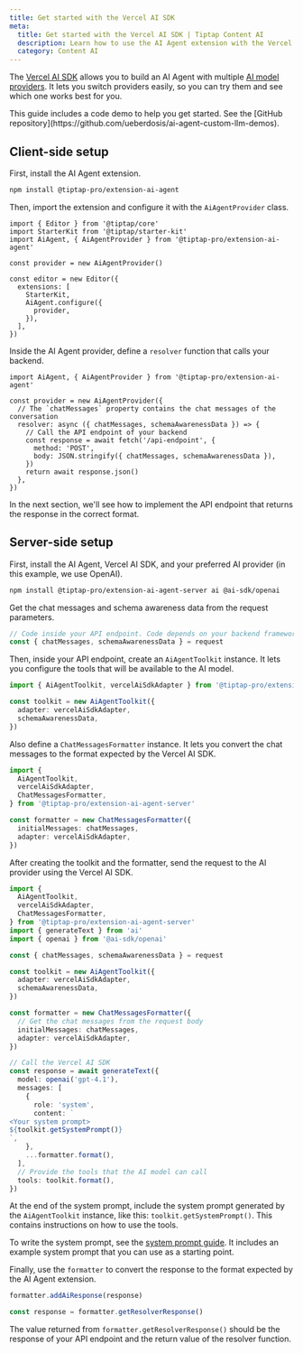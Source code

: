 ```yaml
---
title: Get started with the Vercel AI SDK
meta:
  title: Get started with the Vercel AI SDK | Tiptap Content AI
  description: Learn how to use the AI Agent extension with the Vercel AI SDK.
  category: Content AI
---
```



The [Vercel AI SDK](https://ai-sdk.dev) allows you to build an AI Agent with multiple [AI model providers](https://ai-sdk.dev/providers/ai-sdk-providers). It lets you switch providers easily, so you can try them and see which one works best for you.

<Callout title="Code demo available" variant="info">
  This guide includes a code demo to help you get started. See the [GitHub
  repository](https://github.com/ueberdosis/ai-agent-custom-llm-demos).
</Callout>

## Client-side setup

First, install the AI Agent extension.

```bash
npm install @tiptap-pro/extension-ai-agent
```

Then, import the extension and configure it with the `AiAgentProvider` class.

```tsx
import { Editor } from '@tiptap/core'
import StarterKit from '@tiptap/starter-kit'
import AiAgent, { AiAgentProvider } from '@tiptap-pro/extension-ai-agent'

const provider = new AiAgentProvider()

const editor = new Editor({
  extensions: [
    StarterKit,
    AiAgent.configure({
      provider,
    }),
  ],
})
```

Inside the AI Agent provider, define a `resolver` function that calls your backend.

```tsx
import AiAgent, { AiAgentProvider } from '@tiptap-pro/extension-ai-agent'

const provider = new AiAgentProvider({
  // The `chatMessages` property contains the chat messages of the conversation
  resolver: async ({ chatMessages, schemaAwarenessData }) => {
    // Call the API endpoint of your backend
    const response = await fetch('/api-endpoint', {
      method: 'POST',
      body: JSON.stringify({ chatMessages, schemaAwarenessData }),
    })
    return await response.json()
  },
})
```

In the next section, we'll see how to implement the API endpoint that returns the response in the correct format.

## Server-side setup

First, install the AI Agent, Vercel AI SDK, and your preferred AI provider (in this example, we use OpenAI).

```bash
npm install @tiptap-pro/extension-ai-agent-server ai @ai-sdk/openai
```

Get the chat messages and schema awareness data from the request parameters.

```ts
// Code inside your API endpoint. Code depends on your backend framework
const { chatMessages, schemaAwarenessData } = request
```

Then, inside your API endpoint, create an `AiAgentToolkit` instance. It lets you configure the tools that will be available to the AI model.

```ts
import { AiAgentToolkit, vercelAiSdkAdapter } from '@tiptap-pro/extension-ai-agent-server'

const toolkit = new AiAgentToolkit({
  adapter: vercelAiSdkAdapter,
  schemaAwarenessData,
})
```

Also define a `ChatMessagesFormatter` instance. It lets you convert the chat messages to the format expected by the Vercel AI SDK.

```ts
import {
  AiAgentToolkit,
  vercelAiSdkAdapter,
  ChatMessagesFormatter,
} from '@tiptap-pro/extension-ai-agent-server'

const formatter = new ChatMessagesFormatter({
  initialMessages: chatMessages,
  adapter: vercelAiSdkAdapter,
})
```

After creating the toolkit and the formatter, send the request to the AI provider using the Vercel AI SDK.

```ts
import {
  AiAgentToolkit,
  vercelAiSdkAdapter,
  ChatMessagesFormatter,
} from '@tiptap-pro/extension-ai-agent-server'
import { generateText } from 'ai'
import { openai } from '@ai-sdk/openai'

const { chatMessages, schemaAwarenessData } = request

const toolkit = new AiAgentToolkit({
  adapter: vercelAiSdkAdapter,
  schemaAwarenessData,
})

const formatter = new ChatMessagesFormatter({
  // Get the chat messages from the request body
  initialMessages: chatMessages,
  adapter: vercelAiSdkAdapter,
})

// Call the Vercel AI SDK
const response = await generateText({
  model: openai('gpt-4.1'),
  messages: [
    {
      role: 'system',
      content: `
<Your system prompt>
${toolkit.getSystemPrompt()}
`,
    },
    ...formatter.format(),
  ],
  // Provide the tools that the AI model can call
  tools: toolkit.format(),
})
```

At the end of the system prompt, include the system prompt generated by the `AiAgentToolkit` instance, like this: `toolkit.getSystemPrompt()`. This contains instructions on how to use the tools.

To write the system prompt, see the [system prompt guide](/content-ai/capabilities/agent/configure/system-prompt). It includes an example system prompt that you can use as a starting point.

Finally, use the `formatter` to convert the response to the format expected by the AI Agent extension.

```ts
formatter.addAiResponse(response)

const response = formatter.getResolverResponse()
```

The value returned from `formatter.getResolverResponse()` should be the response of your API endpoint and the return value of the resolver function.
